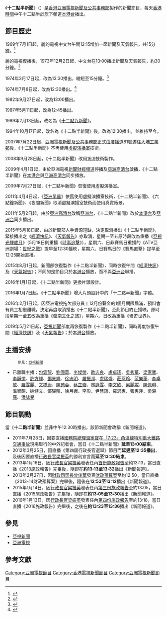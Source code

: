 {{電視節目信息框
| 顏色       = ATV News
| 名稱       = 十二點半新聞<br/>{{lang|en|News at 12:30}}
| 原名       = 十二點九新聞<br/>{{lang|en|News at 12:45}}
| 圖片       = [[File:ATV_News1230_20160101.jpg|300px]]
| 圖說       =
| 類型       = 新聞
| 原創       =
| 發展       =
| 導演       =
| 主持       =
| 演出       =
| 配音       =
| 旁白       =
| 主題曲     =
| 片頭曲     =
| 片尾曲     =
| 作曲       = 
| 國家       =
| 地區       = {{HKG}}
| 語言       = [[粵語|粵語]]
| 季數       =
| 系列數     =
| 集數       =
| 每集列表   =
| 執行製片   =
| 製片人     = [[亞洲電視|亞洲電視]][[亞視新聞|新聞及公共事務部]]
| 監製       =
| 副製片人   =
| 共同製片人  =
| 編審       =
| 剪輯       =
| 外景       =
| 機位       =
| 每集長     = 約15分鐘
| 頻道       =
| 電視網     = [[本港台|本港台]]<br/>[[亞洲電視亞洲台|亞洲台]]（至2015年5月17日）
| 電視臺     =
| 視頻制式   = {{lang|en|SDTV 576i}} [[16:9|16:9]]（標清）<br/>（[[亞洲電視亞洲台|亞洲台]]則增線至{{lang|en|HDTV 1080i}}）
| 音頻制式   = 立體聲（[[本港台|本港台]]）
| 首播國家   = {{HK}}、{{MAC}}、{{Flagicon|PRC}}[[廣東省|廣東省]]（經審查）
| 首播地區   =
| 開始       = 1969年7月1日－2015年5月17日<br/>2015年8月1日
| 結束       = 2016年1月31日
| 晚於       = 
| 早於       =
| 相關劇集   =
| 中國大陸名稱 =
| 臺灣名稱     =
| 港澳名稱     =
| 馬新名稱     =
| 官方網站     =
| imdb_id    =
| tv_com_id  =
}}
《'''十二點半新聞'''》（{{lang-en|News at 12:30}}）是[[香港|香港]][[亞洲電視|亞洲電視]][[亞視新聞|新聞及公共事務部]]製作的新聞節目，每天[[香港時間|香港時間]]中午十二點半於旗下頻道[[本港台|本港台]]播出。

==節目歷史==
1969年7月1日起，麗的電視中文台午間12:15增加一節新聞及天氣報告，共15分鐘。<ref>{{cite news|title=播音電視節目 |page=7 |publisher=[[工商日報|工商日報]] |date=1969-07-01 }}</ref>

麗的電視復播後，1973年12月2日起，中文台在13:00播出新聞及天氣報告，約30分鐘。<ref>{{cite news|title=播音電視節目 |page=10 |publisher=[[工商日報|工商日報]] |date=1973-12-02 }}</ref>

1974年3月17日起，改為13:30播出，縮短至15分鐘。<ref>{{cite news|title=播音電視節目 |page=4 |publisher=[[工商日報|工商日報]] |date=1974-03-17 }}</ref>

1974年7月8日起，改為12:30播出。<ref>{{cite news|title=播音電視節目 |page=10 |publisher=[[工商日報|工商日報]] |date=1974-07-08 }}</ref>

1982年9月27日起，改為13:00播出。

1987年5月11日起，改為12:45播出。

1989年2月13日起，改名為《[[十二點九新聞|十二點九新聞]]》。

1994年10月17日起，改名為《十二點半新聞》後，改為12:30播出，並維持至今。

2007年7月22日起，[[亞視新聞|亞洲電視新聞及公共事務部]]正式由[[廣播道|廣播道]]81號遷往[[大埔工業邨|大埔工業邨]]後，《十二點半新聞》不再使用[[虛擬演播室|虛擬演播室]]技術。

2008年9月28日起，《十二點半新聞》改用[[16:9|16:9]]技術製作。

2009年4月1日起，由於亞洲電視[[新聞財經頻道|新聞財經頻道]]停播及[[亞洲高清台|亞洲高清台]]啟播，《十二點半新聞》在[[本港台|本港台]]與[[亞洲高清台|亞洲高清台]]同步播放。

2009年7月27日起，《十二點半新聞》恢復使用虛擬演播室。

2011年4月4日起，《[[亞洲早晨|亞洲早晨]]》依舊使用虛擬演播室技術，《十二點半新聞》、《六點鐘新聞》、《夜間新聞》取消虛擬演播室技術而使用真實廠景。

2011年5月2日起，由於[[亞洲高清台|亞洲高清台]]改稱[[亞洲電視亞洲台|亞洲台]]，《十二點半新聞》改於[[本港台|本港台]]及[[亞洲電視亞洲台|亞洲台]]同步播出。

2015年5月18日起，由於新聞部人手資源短缺，決定取消播出《十二點半新聞》，緊接播出之《[[亞洲電視經濟快訊|經濟快訊]]》、《[[亞洲電視天氣報告|天氣報告]]》亦取消，星期一至五原時段改為重播《[[亞視光輝歲月|亞視光輝歲月]]》（5月18日則重播《[[時事追擊|時事追擊]]》），星期六、日非賽馬日重播的《ATV亞洲劇場：[[世紀之戰|世紀之戰]]》提早至12:30播映，星期六、日賽馬日的《賽馬直擊》提早至12:25開始直播。

2015年8月1日起，新聞部恢復製作《十二點半新聞》，同時恢復午間《[[亞洲電視經濟快訊|經濟快訊]]》及《[[亞洲電視天氣報告|天氣報告]]》；不同的是節目只於[[本港台|本港台]]播放，而不與[[亞洲電視亞洲台|亞洲台]]聯播。

2016年1月1日起，《十二點半新聞》更換片頭設計。

2016年1月7日起，《十二點半新聞》增大片頭設計中的「十二點半新聞」字體。

2016年2月1日起，因亞洲電視拖欠部分員工12月份薪金的1個月期限屆滿，預料會有員工相繼離職，決定再度取消播出《十二點半新聞》，至此節目終止播映。原時段星期一至五改為重播《[[嶺南文化之旅|嶺南文化之旅]]》，星期六、日改為重播《環遊世界》。

2019年5月21日起，[[亞視新聞|亞視新聞]]部度再恢復製作《十二點半新聞》，同時再度恢復午間《[[亞洲電視經濟快訊|經濟快訊]]》及《[[亞洲電視天氣報告|天氣報告]]》；於[[本港台|本港台]]播放。

==主播安排==
:<small>參見：[[亞視新聞#現任新聞部員工|亞視新聞]]</small>
*已離職主播：[[包雲龍|包雲龍]]、[[劉國華|劉國華]]、[[李燦榮|李燦榮]]、[[歐志良|歐志良]]、[[盧卓瑤|盧卓瑤]]、[[吳秀華|吳秀華]]、[[梁家寶|梁家寶]]、[[李靜愉|李靜愉]]、[[許方輝|許方輝]]、[[鄧景輝|鄧景輝]]、[[徐忠明|徐忠明]]、[[羅振邦_(記者)|羅振邦]]、[[盧瑞盛|盧瑞盛]]、[[莊燕玲|莊燕玲]]、[[范樂蘅|范樂蘅]]、[[李卓敏_(記者)|李卓敏]]、[[羅雯麗|羅雯麗]]、[[文橋康|文橋康]]、[[陳苑蓉|陳苑蓉]]、[[蔡芷璇|蔡芷璇]]、[[林詠雯|林詠雯]]、[[李文欣|李文欣]]、[[梁麗嫦|梁麗嫦]]、[[陳佩琳|陳佩琳]]、[[溫智韻|溫智韻]]、[[姚健文|姚健文]]、[[鄧駿暉|鄧駿暉]]、[[徐月娥|徐月娥]]、[[李彤_(香港)|李彤]]、[[尹慧筠|尹慧筠]]、[[羅恩惠|羅恩惠]]、[[張惠萍|張惠萍]]、[[梁溯庭|梁溯庭]]、[[潘詠兒|潘詠兒]]

==節目調動==
當《'''十二點半新聞'''》並非中午12:30時播出，該節新聞會改稱《新聞報道》。
*2011年7月28日，因要直播[[國務院總理|國務院總理]][[溫家寶|溫家寶]]在[[「7·23」甬溫線特別重大鐵路交通事故|「7·23」甬溫線特別重大鐵路交通事故]]現場舉行的中外記者會，當日《十二點半新聞》'''延至13:00結束'''。
*2012年3月25日，因直播《第四屆行政長官選舉》節目而'''延遲至12:35播出'''，及後因要直播[[行政長官|行政長官]][[梁振英|梁振英]]的勝利宣言而'''延至13:30結束'''。
*2013年1月16日，因[[行政長官|行政長官]][[梁振英|梁振英]]發表任內[[2013年度香港行政長官施政報告|首份施政報告]]至約13:13，當日直播《2013施政報告》完畢後，隨即在'''約13:13至13:32'''播出《新聞報道》。
*2013年2月27日，因[[香港特別行政區財政司司長|財政司司長]][[曾俊華|曾俊華]]發表[[2013年至2014年度香港政府財政預算案|財政預算案]]至約12:50，當日直播《2013-14財政預算案》完畢後，隨後在'''12:53至13:12'''播出《新聞報道》。
*2015年1月14日，因[[行政長官|行政長官]][[梁振英|梁振英]]發表任內[[2015年度香港行政長官施政報告|第三份施政報告]]至約13:05，當日直播《2015施政報告》完畢後，隨即在'''約13:05至13:30'''播出《新聞報道》。
*2016年1月13日，因[[行政長官|行政長官]][[梁振英|梁振英]]發表任內[[2016年度香港行政長官施政報告|第四份施政報告]]至約13:18，當日直播《2016施政報告》完畢後，之後在'''約13:23至13:36'''播出《新聞報道》。

==參見==
*[[亞視新聞|亞視新聞]]
*[[亞洲電視|亞洲電視]]

==參考文獻==
{{reflist}}

{{亞洲電視新聞節目列表}}

[[Category:亞洲電視節目|Category:亞洲電視節目]]
[[Category:香港電視新聞節目|Category:香港電視新聞節目]]
[[Category:亞洲電視新聞節目|Category:亞洲電視新聞節目]]